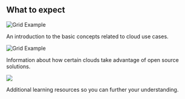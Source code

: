 
<PageDescription>

## What to expect

</PageDescription>

<Row>

  <Column colLg={3}>

![Grid Example](guides/images/cloud.svg)

An introduction to the basic concepts related to cloud use cases.

  </Column>

  <Column colLg={3}>

![Grid Example](guides/images/idea.svg)

Information about how certain clouds take advantage of open source solutions.

  </Column>

  <Column colLg={3}>

<img src="guides/images/teacher.svg" class="filter-white"/>

Additional learning resources so you can further your understanding.

  </Column>

</Row>

